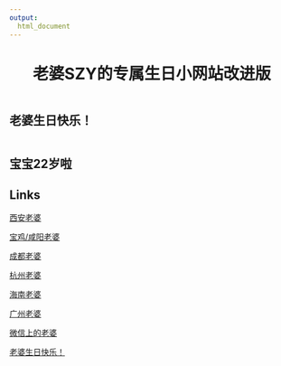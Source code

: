 ```yaml
---
output: 
  html_document
---
```

<head>
     <meta charset="UTF-8">
     <title>图片翻转</title>
     <link rel="stylesheet" href="图片翻转.css">
 </head>
 
<center> <h1>老婆SZY的专属生日小网站改进版</h1> </center>
 

<div class="piclist">
 <div class="picbox">
  <div class="box front"><img src="https://media4.giphy.com/media/YrZECW1GgBkqat6F0B/giphy.gif?cid=790b7611561c4a91836c9a51020a3e05f7d6f673b13a818b&rid=giphy.gif&ct=g" alt=""></div>
   <div class="box back"><h2>老婆生日快乐！</h2></div>
  </div>
 <div class="piclist">
 <div class="picbox">
  <div class="box front"><img src="image/cake.gif" alt=""></div>
   <div class="box back"><h2>宝宝22岁啦</h2></div>
  </div>
 </div>
 </div>

 
## Links

[西安老婆](xian.html)

[宝鸡/咸阳老婆](baoji.html)

[成都老婆](chengdu.html)

[杭州老婆](hangzhou.html)

[海南老婆](hainan.html)

[广州老婆](guangzhou.html)

[微信上的老婆](wechat.html)

[老婆生日快乐！](letter.html)
